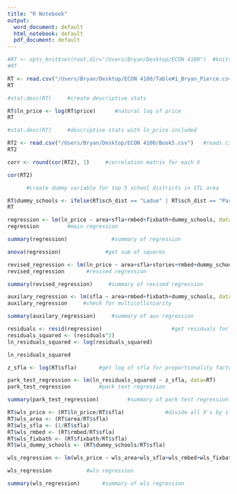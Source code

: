 ```yaml
---
title: "R Notebook"
output:
  word_document: default
  html_notebook: default
  pdf_document: default
---
```

```r
#RT <- opts_knit$set(root.dir="/Users/Bryan/Desktop/ECON 4100")  #knits data
#RT
```

```r
RT <- read.csv("/Users/Bryan/Desktop/ECON 4100/Table#1_Bryan_Pierce.csv")   #reads csv
RT
```

```r
#stat.desc(RT)     #create descriptive stats
```


```r
RT$ln_price <- log(RT$price)      #natural log of price
RT
```
```r
#stat.desc(RT)     #descriptive stats with ln_price included
```


```r
RT2 <- read.csv("/Users/Bryan/Desktop/ECON 4100/Book5.csv")   #reads csv
RT2
```
```r
corr <- round(cor(RT2), 1)     #correlation matrix for each X
```
```r
cor(RT2)
```



```r
      #create dummy variable for top 5 school districts in STL area

RT$dummy_schools <- ifelse(RT$sch_dist == "Ladue" | RT$sch_dist == "Parkway" | RT$sch_dist == "Pattonville" | RT$sch_dist == "Kirkwood" | RT$sch_dist == "Rockwood", 1, 0)
RT


```
```r
regression <- lm(ln_price ~ area+sfla+rmbed+fixbath+dummy_schools, data=RT)
regression         #main regression
```
```r
summary(regression)              #summary of regression
```
```r
anova(regression)              #get sum of squares
```

```r
revised_regression <- lm(ln_price ~ area+sfla+stories+rmbed+dummy_schools, data=RT)
revised_regression       #revised regression
```

```r
summary(revised_regression)     #summary of revised regression
```
```r
auxilary_regression <- lm(sfla ~ area+rmbed+fixbath+dummy_schools, data=RT)
auxilary_regression     #check for multicolliniarity
```
```r
summary(auxilary_regression)     #summary of aux regression
```
```r
residuals <- resid(regression)                      #get residuals for park test
residuals_squared <- (residuals^2)
ln_residuals_squared <- log(residuals_squared)

ln_residuals_squared
```
```r
z_sfla <- log(RT$sfla)       #get log of sfla for proportionality factor
```                                 
```r
park_test_regression <- lm(ln_residuals_squared ~ z_sfla, data=RT)
park_test_regression         #park test regression
```

```r
summary(park_test_regression)         #summary of park test regression
```
```r
RT$wls_price <- (RT$ln_price/RT$sfla)             #divide all X's by sfla for wls
RT$wls_area <- (RT$area/RT$sfla)                     
RT$wls_sfla <- (1/RT$sfla)
RT$wls_rmbed <- (RT$rmbed/RT$sfla)
RT$wls_fixbath <- (RT$fixbath/RT$sfla)
RT$wls_dummy_schools <- (RT$dummy_schools/RT$sfla)

```

```r
wls_regression <- lm(wls_price ~ wls_area+wls_sfla+wls_rmbed+wls_fixbath+wls_dummy_schools, data=RT)

wls_regression           #wls regression
```
```r
summary(wls_regression)       #summary of wls regression
```









